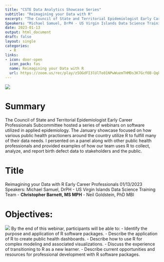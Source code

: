 ```yaml
---
title: "CSTE Data Analytics Showcase Series"
subtitle: "Reimagining your Data with R"
excerpt: "The Council of State and Territorial Epidemiologist Early Career Professionals Subcommittee hosted a series of webinars on software utilized in applied epidemiology. The January showcase focused on how various public health practioners around the country utilize R to fulfill many of their data needs." 
Speakers: "Michael Samuel, DrPH - US Virgin Islands Data Science Training Team - Christopher Barnett, MS MPH - Neil Goldstein, PhD MBI"
date: 2023-01-13
output: html_document
draft: false
layout: single
categories:
  - R
links:
- icon: door-open
  icon_pack: fas
  name: Reimagining your Data with R
  url: https://zoom.us/rec/play/z5OGdFI3lUlTo01NPwWuemTHMDs3K7GcfOB-Qqkscgco5i4CJOEgQIsbNuEB4THEdhQZiAmPrzSYR0cz.figSA73R29MoQiW7?continueMode=true
---
```

![](https://cdn.uconnectlabs.com/wp-content/uploads/sites/28/2021/09/cste-large-logo-scaled-e1632844105244.jpg)

# Summary
The Council of State and Territorial Epidemiologist Early Career Professionals Subcommittee hosted a series of webinars on software utilized in applied epidemiology. The January showcase focused on how various public health practioners around the country utilize R to fulfill many of their data needs. I persented on a panel along with other public health professionals and provided examples of how our team uses R to collect, analyze, and report birth defect data to stakeholders and the public.

# Title
Reimagining your Data with R	Early Career Professionals	01/13/2023
Speakers: Michael Samuel, DrPH - US Virgin Islands Data Science Training Team - **Christopher Barnett, MS MPH** - Neil Goldstein, PhD MBI

# Objectives:
![](https://upload.wikimedia.org/wikipedia/commons/thumb/1/1b/R_logo.svg/1200px-R_logo.svg.png)
By the end of this webinar, participants will be able to:
- Identify the purpose and application of R software packages.
- Describe the application of R to create public health dashboards.
- Describe how to use R for complex modeling and associated visualizations.
- Discuss the experience of transitioning to R as a new learner.
- Describe current opportunities and resources for professional development with R software packages.
